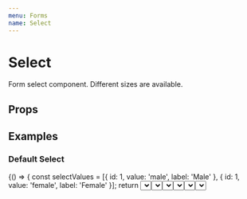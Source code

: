 ```yaml
---
menu: Forms
name: Select
---
```



# Select

Form select component. Different sizes are available.

## Props

<PropsTable of={Select} />

## Examples

### Default Select
<Playground>
  {() => {
    const selectValues = [{ id: 1, value: 'male', label: 'Male' }, { id: 1, value: 'female', label: 'Female' }];
    return <Select id="select" name="select" options={selectValues} label="Example" floating />
  }}
</Playground>

### Sizes
<Playground>
  {() => {
    const selectValues = [{ id: 1, value: 'male', label: 'Male' }, { id: 1, value: 'female', label: 'Female' }];
    return (
      <React.Fragment>
        <Select id="select" name="select" size="xs" options={selectValues} label="Example" />
        <Select id="select" name="select" size="sm" options={selectValues} label="Example" />
        <Select id="select" name="select" size="md" options={selectValues} label="Example" />
        <Select id="select" name="select" size="lg" options={selectValues} label="Example" />
        <Select id="select" name="select" size="xl" options={selectValues} label="Example" />
      </React.Fragment>
    )
  }}
</Playground>
